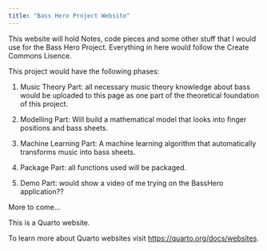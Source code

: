 ```yaml
---
title: "Bass Hero Project Website"
---
```


This website will hold Notes, code pieces and some other stuff that I would use for the Bass Hero Project. Everything in here would follow the Create Commons Lisence.

This project would have the following phases:

1. Music Theory Part: all necessary music theory knowledge about bass would be uploaded to this page as one part of the theoretical foundation of this project.

2. Modelling Part: Will build a mathematical model that looks into finger positions and bass sheets.

3. Machine Learning Part: A machine learning algorithm that automatically transforms music into bass sheets. 

4. Package Part: all functions used will be packaged.

5. Demo Part: would show a video of me trying on the BassHero application??

More to come...

This is a Quarto website.

To learn more about Quarto websites visit <https://quarto.org/docs/websites>.
